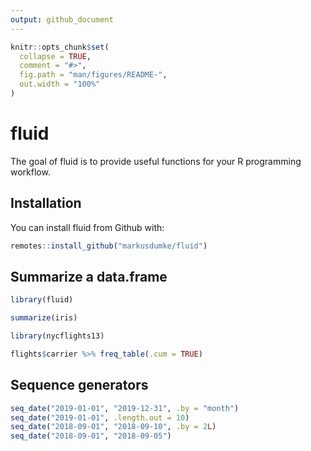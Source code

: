 ```yaml
---
output: github_document
---
```


<!-- README.md is generated from README.Rmd. Please edit that file -->

```r
knitr::opts_chunk$set(
  collapse = TRUE,
  comment = "#>",
  fig.path = "man/figures/README-",
  out.width = "100%"
)
```

# fluid

The goal of fluid is to provide useful functions for your R programming workflow.

## Installation

You can install fluid from Github with:

``` r
remotes::install_github("markusdumke/fluid")
```

## Summarize a data.frame

```r
library(fluid)

summarize(iris)
```

```r
library(nycflights13)

flights$carrier %>% freq_table(.cum = TRUE)
```


## Sequence generators

```r
seq_date("2019-01-01", "2019-12-31", .by = "month")
seq_date("2019-01-01", .length.out = 10)
seq_date("2018-09-01", "2018-09-10", .by = 2L)
seq_date("2018-09-01", "2018-09-05")
```
